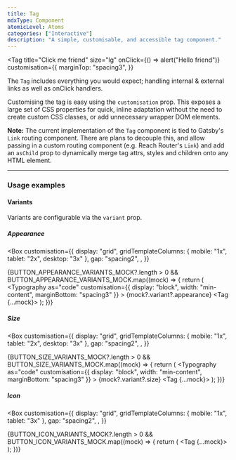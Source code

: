 ```yaml
---
title: Tag
mdxType: Component
atomicLevel: Atoms
categories: ["Interactive"]
description: "A simple, customisable, and accessible tag component."
---
```



<Tag
  title="Click me friend"
  size="lg"
  onClick={() => alert("Hello friend")}
  customisation={{
    marginTop: "spacing3",
  }}
></Tag>

The `Tag` includes everything you would expect; handling internal & external
links as well as onClick handlers.

Customising the tag is easy using the `customisation` prop. This exposes a large
set of CSS properties for quick, inline adaptation without the need to create
custom CSS classes, or add unnecessary wrapper DOM elements.

**Note:** The current implementation of the `Tag` component is tied to Gatsby's
`Link` routing component. There are plans to decouple this, and allow passing in
a custom routing component (e.g. Reach Router's `Link`) and add an `asChild`
prop to dynamically merge tag attrs, styles and children onto any HTML element.

---

### Usage examples

#### Variants

Variants are configurable via the `variant` prop.

##### Appearance

<Box
  customisation={{
    display: "grid",
    gridTemplateColumns: { mobile: "1x", tablet: "2x", desktop: "3x" },
    gap: "spacing2",
    ,
  }}
>
  {BUTTON_APPEARANCE_VARIANTS_MOCK?.length > 0 &&
    BUTTON_APPEARANCE_VARIANTS_MOCK.map((mock) => {
      return (
        <Box>
            <Typography
              as="code"
              customisation={{ display: "block", width: "min-content", marginBottom: "spacing3" }}
            >
              {mock?.variant?.appearance}
            </Typography>
          <Tag {...mock}></Tag>
        </Box>
      );
    })}

</Box>

##### Size

<Box
  customisation={{
    display: "grid",
    gridTemplateColumns: { mobile: "1x", tablet: "2x", desktop: "3x" },
    gap: "spacing2",
    ,
  }}
>
  {BUTTON_SIZE_VARIANTS_MOCK?.length > 0 &&
    BUTTON_SIZE_VARIANTS_MOCK.map((mock) => {
      return (
        <Box>
            <Typography
              as="code"
              customisation={{ display: "block", width: "min-content", marginBottom: "spacing3" }}
            >
              {mock?.variant?.size}
            </Typography>
          <Tag {...mock}></Tag>
        </Box>
      );
    })}

</Box>

##### Icon

<Box
  customisation={{
    display: "grid",
    gridTemplateColumns: { mobile: "1x", tablet: "3x" },
    gap: "spacing2",
    ,
  }}
>
  {BUTTON_ICON_VARIANTS_MOCK?.length > 0 &&
    BUTTON_ICON_VARIANTS_MOCK.map((mock) => {
      return (
        <Box>
          <Tag {...mock}></Tag>
        </Box>
      );
    })}
</Box>
